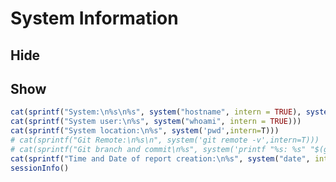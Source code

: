 # System Information {.tabset .tabset-pills} 

## Hide

## Show

```r
cat(sprintf("System:\n%s\n%s", system("hostname", intern = TRUE), system("uname -srv", intern = TRUE)))
cat(sprintf("System user:\n%s", system("whoami", intern = TRUE)))
cat(sprintf("System location:\n%s", system('pwd',intern=T)))
# cat(sprintf("Git Remote:\n%s\n", system('git remote -v',intern=T)))
# cat(sprintf("Git branch and commit\n%s", system('printf "%s: %s" "$(git rev-parse --abbrev-ref HEAD)" "$(git rev-parse HEAD)"',intern=T)))
cat(sprintf("Time and Date of report creation:\n%s", system("date", intern = TRUE)))
sessionInfo()
```
